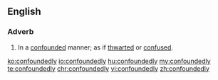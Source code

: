 ==English==

===Adverb===
{{en-adv}}
# In a [[confounded]] manner; as if [[thwarted]] or [[confused]].

[[ko:confoundedly]]
[[io:confoundedly]]
[[hu:confoundedly]]
[[my:confoundedly]]
[[te:confoundedly]]
[[chr:confoundedly]]
[[vi:confoundedly]]
[[zh:confoundedly]]